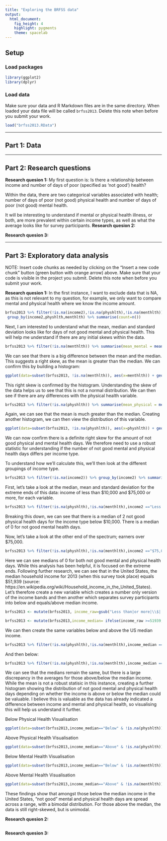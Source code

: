 ```yaml
---
title: "Exploring the BRFSS data"
output: 
  html_document: 
    fig_height: 4
    highlight: pygments
    theme: spacelab
---
```


## Setup

### Load packages

```r
library(ggplot2)
library(dplyr)
```

### Load data

Make sure your data and R Markdown files are in the same directory. When loaded
your data file will be called `brfss2013`. Delete this note when before you submit 
your work. 

```r
load("brfss2013.RData")
```



* * *

## Part 1: Data


* * *

## Part 2: Research questions

**Research quesion 1:**
My first question is: Is there a relationship between income and number of days of poor (specified as 'not good') health? 

Within the data, there are two categorical variables associated with health; number of days of poor (not good) physical health and number of days of poor (not good) mental health. 

It will be interesting to understand if mental or physical health illness, or both, are more prevalent within certain income types, as well as what the average looks like for survey participants.
**Research quesion 2:**

**Research quesion 3:**


* * *

## Part 3: Exploratory data analysis

NOTE: Insert code chunks as needed by clicking on the "Insert a new code chunk" 
button (green button with orange arrow) above. Make sure that your code is visible
in the project you submit. Delete this note when before you submit your work.

**Research quesion 1:**
In the first instance, I want to exclude data that is NA, as this is not relevant to my question, for example, we only want to compare mental and physical health where we know the income amount.
```r
brfss2013 %>% filter(!is.na(income2),!is.na(physhlth),!is.na(menthlth)) %>%
 group_by(income2,physhlth,menthlth) %>% summarise(count=n())
```

Next, I am interested to understand what the mean, median and standard deviation looks like for days of not good mental and physical health. This will help me understand if there are any initial skews within the data.

```r
brfss2013 %>% filter(!is.na(menthlth)) %>% summarise(mean_mental = mean(menthlth), median_mental = median(menthlth), sd_mental=sd(menthlth), n=n())
```

We can see that there is a big difference between the mean and the median. This suggests a right skew, as the mean is greater than the median. We can confirm this by building a histogram:

```r
ggplot(data=subset(brfss2013, !is.na(menthlth)), aes(x=menthlth)) + geom_histogram(binwidth=0.5) + xlim(0, 50) + ylim(0,10000)
```

This right skew is confirmed by the histogram. Understanding the skew of the data helps us to see that this is not a normal distribution. We can then see if there are any differences with the physical health variable.

```r
brfss2013 %>% filter(!is.na(physhlth)) %>% summarise(mean_physical = mean(physhlth), median_physical = median(physhlth), sd_physical=sd(physhlth), n=n())
```

Again, we can see that the mean is much greater than the median. Creating another histogram, we can then view the distribution of this variable.

```r
ggplot(data=subset(brfss2013, !is.na(physhlth)), aes(x=physhlth)) + geom_histogram(binwidth=0.5) + xlim(0, 50) + ylim(0,10000)
```

We can now confirm there is a definite right skew for the amount of not good physical and mental health days. We therefore need to use a robust statistic for understanding if the number of not good mental and physical health days differs per income type.

To understand how we'll calculate this, we'll then look at the different groupings of income type.

```r
brfss2013 %>% filter(!is.na(income2)) %>% group_by(income2) %>% summarise(count=n())
```

First, let's take a look at the median, mean and standard deviation for the extreme ends of this data: income of less than $10,000 and $75,000 or more, for each variable.

```r
brfss2013 %>% filter(!is.na(physhlth),!is.na(menthlth),income2 =="Less than $10,000") %>% summarise(mean_physical_ten = mean(physhlth), median_physical_ten = median(physhlth), sd_physical_ten=sd(physhlth), mean_mental_ten=mean(menthlth), median_mental_ten=median(menthlth), sf_mental_ten=sd(menthlth))
```

Breaking this down, we can see that there is a median of 2 not good physical health days for the income type below $10,000. There is a median of 0 for not good mental health days.

Now, let's take a look at the other end of the spectrum; earners over $75,000.

```r
brfss2013 %>% filter(!is.na(physhlth),!is.na(menthlth),income2 =="$75,000 or more") %>% summarise(mean_physical_seven = mean(physhlth), median_physical_seven = median(physhlth),sd_physical_seven=sd(physhlth), mean_mental_seven=mean(menthlth), median_mental_seven=median(menthlth), sf_mental_seven=sd(menthlth))
```

Here we can see medians of 0 for both not good mental and physical health days. While this analysis has been helpful, it is focused on the extreme ends. Following further research, we can see that in the United States, the median household income for 2013 (when this survey took place) equals $51,939 (source: https://en.wikipedia.org/wiki/Household_income_in_the_United_States). Let's therefore create a new variable which creates a number only version of the income bands and then another which separates survey participants into below and equals/above median income.

```r
brfss2013 <- mutate(brfss2013, income_raw=gsub("Less than|or more|\\$| ", "", brfss2013$income2))
```

```r
brfss2013 <- mutate(brfss2013,income_median= ifelse(income_raw >=51939, "Above", "Below"))
```

We can then create the same variables below and above the US median income.

```r
brfss2013 %>% filter(!is.na(physhlth),!is.na(menthlth),income_median =="Above") %>% summarise(mean_physical_above = mean(physhlth), median_physical_above = median(physhlth), sd_physical_above=sd(physhlth), mean_mental_above=mean(menthlth), median_mental_above=median(menthlth), sf_mental_above=sd(menthlth))
```

And then below:

```r
brfss2013 %>% filter(!is.na(physhlth),!is.na(menthlth),income_median =="Below") %>% summarise(mean_physical_below = mean(physhlth), median_physical_below = median(physhlth), sd_physical_below=sd(physhlth), mean_mental_below=mean(menthlth), median_mental_below=median(menthlth), sf_mental_below=sd(menthlth))
```

We can see that the medians remain the same, but there is a large discrepancy in the averages for those above/below the median income. While the mean is not a robust statisic in this instance, creating a further histogram showing the distribution of not good mental and physical health days depending on whether the income is above or below the median could be valuable. I believe this is valuable as the data has already indicated a difference between income and mental and physical health, so visualising this will help us understand it further.

Below Physical Health Visualisation
```r
ggplot(data=subset(brfss2013,income_median=="Below" & !is.na(physhlth)), aes(x=physhlth)) + geom_histogram(binwidth=0.5) + xlim(0,50) + ylim(0,10000)
```

Above Physical Health Visualisation

```r
ggplot(data=subset(brfss2013,income_median=="Above" & !is.na(physhlth)), aes(x=physhlth)) + geom_histogram(binwidth=0.5) + xlim(0,50) + ylim(0,10000)
```

Below Mental Health Visualisation

```r
ggplot(data=subset(brfss2013,income_median=="Below" & !is.na(menthlth)), aes(x=menthlth)) + geom_histogram(binwidth=0.5) + xlim(0,50)  + ylim(0,10000)
```

Above Mental Health Visualisation
```r
ggplot(data=subset(brfss2013,income_median=="Above" & !is.na(menthlth)), aes(x=menthlth)) + geom_histogram(binwidth=0.5) + xlim(0,50) + ylim(0,10000)
```

These findings show that amongst those below the median income in the United States, "not good" mental and physical health days are spread across a range, with a bimodal distribution. For those above the median, the data is still right-skewed, but is unimodal.

**Research quesion 2:**

```r

```



**Research quesion 3:**

```r

```

